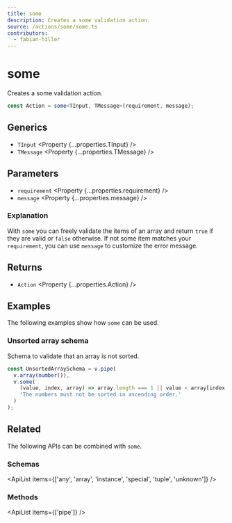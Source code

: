 ```yaml
---
title: some
description: Creates a some validation action.
source: /actions/some/some.ts
contributors:
  - fabian-hiller
---
```



# some

Creates a some validation action.

```ts
const Action = some<TInput, TMessage>(requirement, message);
```

## Generics

- `TInput` <Property {...properties.TInput} />
- `TMessage` <Property {...properties.TMessage} />

## Parameters

- `requirement` <Property {...properties.requirement} />
- `message` <Property {...properties.message} />

### Explanation

With `some` you can freely validate the items of an array and return `true` if they are valid or `false` otherwise. If not some item matches your `requirement`, you can use `message` to customize the error message.

## Returns

- `Action` <Property {...properties.Action} />

## Examples

The following examples show how `some` can be used.

### Unsorted array schema

Schema to validate that an array is not sorted.

```ts
const UnsortedArraySchema = v.pipe(
  v.array(number()),
  v.some(
    (value, index, array) => array.length === 1 || value < array[index - 1],
    'The numbers must not be sorted in ascending order.'
  )
);
```

## Related

The following APIs can be combined with `some`.

### Schemas

<ApiList items={['any', 'array', 'instance', 'special', 'tuple', 'unknown']} />

### Methods

<ApiList items={['pipe']} />

